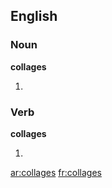 ==English==

===Noun===
'''collages'''

# {{plural of|[[collage]]}}

===Verb===
'''collages'''

# {{third-person singular of|[[collage]]}}

[[ar:collages]]
[[fr:collages]]
